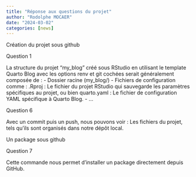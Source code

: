 ```yaml
---
title: "Réponse aux questions du projet"
author: "Rodolphe MOCAER"
date: "2024-03-02"
categories: [news]
---
```


Création du projet sous github

Question 1

La structure du projet "my_blog" créé sous RStudio en utilisant le template Quarto Blog avec les options renv et git cochées serait généralement composée de : - Dossier racine (my_blog/) - Fichiers de configuration comme : .Rproj : Le fichier du projet RStudio qui sauvegarde les paramètres spécifiques au projet, ou bien quarto.yaml : Le fichier de configuration YAML spécifique à Quarto Blog. - ...

Question 6

Avec un commit puis un push, nous pouvons voir : Les fichiers du projet, tels qu'ils sont organisés dans notre dépôt local.

Un package sous github

Question 7

Cette commande nous permet d'installer un package directement depuis GitHub.
